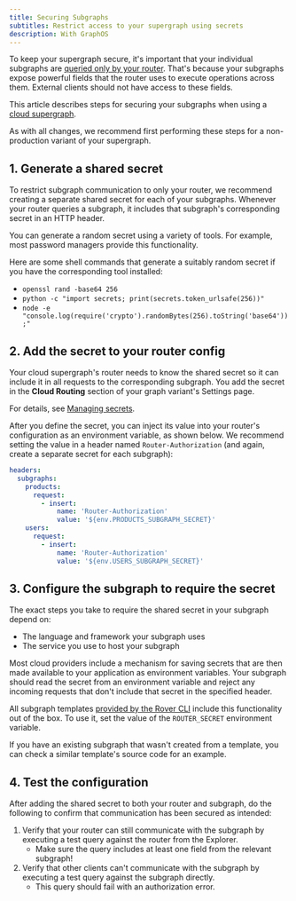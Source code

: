 ```yaml
---
title: Securing Subgraphs
subtitles: Restrict access to your supergraph using secrets
description: With GraphOS
---
```


To keep your supergraph secure, it's important that your individual subgraphs are [queried only by your router](/federation/building-supergraphs/subgraphs-overview/#securing-your-subgraphs). That's because your subgraphs expose powerful fields that the router uses to execute operations across them. External clients should not have access to these fields.

This article describes steps for securing your subgraphs when using a [cloud supergraph](/graphos/cloud-routing).

<Tip>

As with all changes, we recommend first performing these steps for a non-production variant of your supergraph.

</Tip>

## 1. Generate a shared secret

To restrict subgraph communication to only your router, we recommend creating a separate shared secret for each of your subgraphs. Whenever your router queries a subgraph, it includes that subgraph's corresponding secret in an HTTP header.

You can generate a random secret using a variety of tools. For example, most password managers provide this functionality.

Here are some shell commands that generate a suitably random secret if you have the corresponding tool installed:

- `openssl rand -base64 256`
- `python -c "import secrets; print(secrets.token_urlsafe(256))"`
- `node -e "console.log(require('crypto').randomBytes(256).toString('base64'));"`

## 2. Add the secret to your router config

Your cloud supergraph's router needs to know the shared secret so it can include it in all requests to the corresponding subgraph. You add the secret in the **Cloud Routing** section of your graph variant's Settings page.

<Tip>

For details, see [Managing secrets](/graphos/cloud-routing/configuration#managing-secrets).

</Tip>

After you define the secret, you can inject its value into your router's configuration as an environment variable, as shown below. We recommend setting the value in a header named `Router-Authorization` (and again, create a separate secret for each subgraph):

```yaml
headers:
  subgraphs:
    products:
      request:
        - insert:
            name: 'Router-Authorization'
            value: '${env.PRODUCTS_SUBGRAPH_SECRET}'
    users:
      request:
        - insert:
            name: 'Router-Authorization'
            value: '${env.USERS_SUBGRAPH_SECRET}'
```

## 3. Configure the subgraph to require the secret

The exact steps you take to require the shared secret in your subgraph depend on:

- The language and framework your subgraph uses
- The service you use to host your subgraph

Most cloud providers include a mechanism for saving secrets that are then made available to your application as environment variables. Your subgraph should read the secret from an environment variable and reject any incoming requests that don't include that secret in the specified header.

<Note>

All subgraph templates [provided by the Rover CLI](/graphos/graphs/creating-a-subgraph#starting-from-a-template) include this functionality out of the box. To use it, set the value of the `ROUTER_SECRET` environment variable.

If you have an existing subgraph that wasn't created from a template, you can check a similar template's source code for an example.

</Note>

## 4. Test the configuration

After adding the shared secret to both your router and subgraph, do the following to confirm that communication has been secured as intended:

1. Verify that your router can still communicate with the subgraph by executing a test query against the router from the Explorer.
   - Make sure the query includes at least one field from the relevant subgraph!
2. Verify that other clients can't communicate with the subgraph by executing a test query against the subgraph directly.
   - This query should fail with an authorization error.
